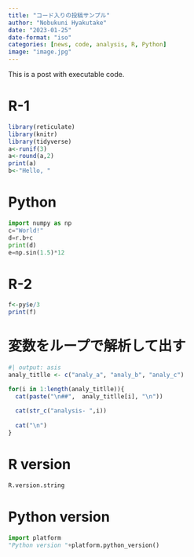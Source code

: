 ```yaml
---
title: "コード入りの投稿サンプル"
author: "Nobukuni Hyakutake"
date: "2023-01-25"
date-format: "iso"
categories: [news, code, analysis, R, Python]
image: "image.jpg"
---
```


This is a post with executable code.

# R-1

```r
library(reticulate)
library(knitr)
library(tidyverse)
a<-runif(3)
a<-round(a,2)
print(a)
b<-"Hello, "
```
# Python

```python
import numpy as np
c="World!"
d=r.b+c
print(d)
e=np.sin(1.5)*12
```

# R-2

```r
f<-py$e/3
print(f)
```

# 変数をループで解析して出す

```r
#| output: asis
analy_titlle <- c("analy_a", "analy_b", "analy_c")

for(i in 1:length(analy_titlle)){
  cat(paste("\n##",  analy_titlle[i], "\n"))
  
  cat(str_c("analysis- ",i))
  
  cat("\n")
}
```


# R version

```r
R.version.string
```

# Python version

```python
import platform
"Python version "+platform.python_version()
```
